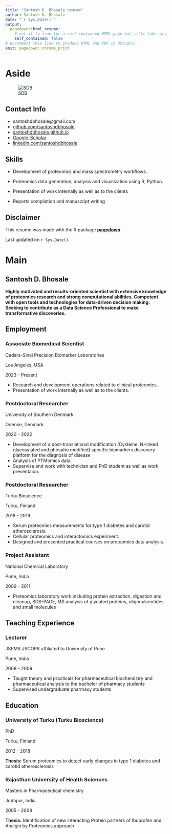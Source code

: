 ---
title: "Santosh D. Bhosale resume"
author: Santosh D. Bhosale
date: "`r Sys.Date()`"
output:
  pagedown::html_resume:
    # set it to true for a self-contained HTML page but it'll take longer to render
    self_contained: false
# uncomment this line to produce HTML and PDF in RStudio:
knit: pagedown::chrome_print
---

Aside
================================================================================


![SDB](/Data/Documents/Personal/SDB2.png)



Contact Info {#contact}
--------------------------------------------------------------------------------

- <i class="fa fa-envelope"></i> santoshdbhosale@gmail.com
- <i class="fa fa-github"></i> [github.com/santoshdbhosale](https://github.com/santoshdbhosale)
- <i class="fa fa-link"></i> [santoshdbhosale.github.io](https://santoshdbhosale.github.io/)
- <i class="fa fa-file"></i> [Google-Scholar](https://scholar.google.com/citations?user=sIxWbx0AAAAJ&hl=en)
- <i class="fa fa-linkedin"></i> [linkedin.com/santoshdbhosale](https://www.linkedin.com/in/santoshdbhosale/)



Skills {#skills}
--------------------------------------------------------------------------------

- Development of proteomics and mass spectrometry workflows.

- Proteomics data generation, analysis and visualization using R, Python.

- Presentation of work internally as well as to the clients

- Reports compilation and manuscript writing


Disclaimer {#disclaimer}
--------------------------------------------------------------------------------

This resume was made with the R package [**pagedown**](https://github.com/rstudio/pagedown).

Last updated on `r Sys.Date()`.



Main
================================================================================

Santosh D. Bhosale {#title}
--------------------------------------------------------------------------------

**Highly motivated and results-oriented scientist with extensive knowledge of proteomics research and strong computational abilities. Competent with open tools and technologies for data-driven decision making. Seeking to contribute as a Data Science Professional  to make transformative discoveries.**

Employment {data-icon=laptop}
--------------------------------------------------------------------------------

### Associate Biomedical Scientist

Cedars-Sinai Precision Biomarker Laboratories

Los Angeles, USA

2023 - Present

- Research and development operations related to clinical proteomics.
- Presentation of work internally as well as to the clients.

### Postdoctoral Researcher

University of Southern Denmark.

Odense, Denmark

2020 - 2022

- Development of a post-translational modification (Cysteine, N-linked glycosylated and phospho modified) specific biomarkers discovery platform for the diagnosis of disease
- Analysis of PTMomics data.
- Supervise and work with technician and PhD student as well as work presentaion.

### Postdoctoral Researcher

Turku Bioscience

Turku, Finland

2018 - 2019

- Serum proteomics measurements for type 1 diabetes and carotid atherosclerosis.
- Cellular proteomics and interactomics experiment.
- Designed and presented practical courses on proteomics data analysis.

### Project Assistant

National Chemical Laboratory

Pune, India

2009 - 2011

- Proteomics laboratory work including protein extraction, digestion and cleanup, SDS-PAGE, MS analysis of glycated proteins, oligonulceotides and small molecules
  

Teaching Experience {data-icon=chalkboard-teacher}
--------------------------------------------------------------------------------

### Lecturer

JSPMS JSCOPR affiliated to University of Pune

Pune, India

2008 - 2009

- Taught theory and practicals for pharmaceutical biochemistry and pharmaceutical analysis to the bachelor of pharmacy students
- Supervised undergraduate pharmacy students

Education {data-icon=graduation-cap data-concise=true}
--------------------------------------------------------------------------------

### University of Turku (Turku Bioscience)

PhD 

Turku, Finland

2012 - 2018

**Thesis:** Serum proteomics to detect early changes in type 1 diabetes and carotid atherosclerosis

### Rajasthan University of Health Sciences

Masters in Pharmaceutical chemistry

Jodhpur, India

2005 - 2009

**Thesis:** Identification of new interacting Protein partners of Ibuprofen and Analgin by Proteomics approach





